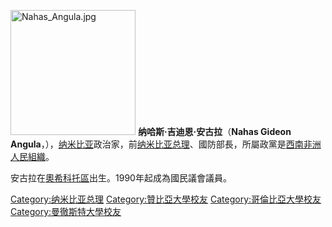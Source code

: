 [[File:Nahas_Angula.jpg|200px]]
'''纳哈斯·吉迪恩·安古拉'''（'''Nahas Gideon Angula'''，{{bd|1943年||}}），[[纳米比亚|纳米比亚]]政治家，前[[纳米比亚总理|纳米比亚总理]]、國防部長，所屬政黨是[[西南非洲人民組織|西南非洲人民組織]]。

安古拉在[[奧希科托區|奧希科托區]]出生。1990年起成為國民議會議員。

{{start box}}
{{succession box|[[西奥-本·古里拉布|西奥-本·古里拉布]]|[[哈格·根哥布|哈格·根哥布]]|[[纳米比亚总理|纳米比亚总理]]|2005年－2012年}}
{{end box}}

{{Authority control}}
{{DEFAULTSORT:Angula, Nahas}}
[[Category:纳米比亚总理|Category:纳米比亚总理]]
[[Category:贊比亞大學校友|Category:贊比亞大學校友]]
[[Category:哥倫比亞大學校友|Category:哥倫比亞大學校友]]
[[Category:曼徹斯特大學校友|Category:曼徹斯特大學校友]]
{{Africa-poli-bio-stub}}